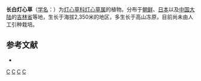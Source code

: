 {{Speciesbox 
| genus = Juncus
| species = maximowiczii
| authority = Buchen.
}}

'''长白灯心草'''（[[学名|学名]]：{{lang|la|''Juncus maximowiczii''}}）为[[灯心草科|灯心草科]][[灯心草属|灯心草属]]的植物。分布于[[朝鲜|朝鲜]]、[[日本|日本]]以及[[中国大陆|中国大陆]]的[[吉林省|吉林省]]等地，生长于海拔2,350米的地区，多生长于高山冻原，目前尚未由人工引种栽培。

== 参考文献 ==
<div class="references-small">
* {{cite web| url =http://www.bioinfo.cn/db05/KmzwSpecies.php?action=view&id=11537| title =长白灯心草| work =《中国高等植物数据库全库》| publisher =中国科学院微生物研究所| author =昆明植物研究所| accessdate =2009-02-24| deadurl =yes| archiveurl =https://web.archive.org/web/20160305005106/http://www.bioinfo.cn/db05/KmzwSpecies.php?action=view&id=11537| archivedate =2016-03-05}}
</div>
{{Taxonbar|from=Q15227636}}

[[Category:灯心草属|C]]
[[Category:朝鲜植物|C]]
[[Category:日本植物|C]]
[[Category:吉林植物|C]]